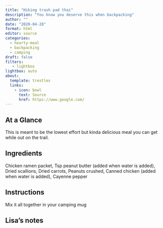 ```yaml
---
title: "Hiking trash pad thai"
description: "You know you deserve this when backpacking"
author: ""
date: "2020-04-28"
format: html
editor: source
categories:
  - hearty-meal
  - backpacking
  - camping
draft: false
filters:
   - lightbox
lightbox: auto
about:
  template: trestles
  links:
    - icon: bowl
      text: Source
      href: https://www.google.com/
---
```


## At a Glance

This is meant to be the lowest effort but kinda delicious meal you can get while out on the trail. 

## Ingredients

Chicken ramen packet,
Tsp peanut butter (added when water is added),
Dried scallions,
Dried carrots,
Peanuts crushed,
Canned chicken (added when water is added),
Cayenne pepper

## Instructions

Mix it all together in your camping mug

## Lisa's notes


